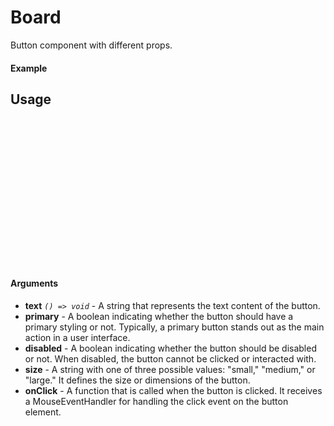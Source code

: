 
<Meta of={Board} title="Board" />

# Board

Button component with different props.

#### Example

<Canvas of={Board.Main} />

## Usage

```ts
import Board {BoardActions} from "react-canvas-annotator";

const Example = () => {
  const image = {name: "test", src: "http://imagesource.com/test.png"}
  const ref = React.createRef<BoardActions>();
  return (
      <Board
        primary
        ref={ref}
        image={image}
        items={[]}
      />
  );
};

export default Example;
```

#### Arguments

- **text** _`() => void`_ - A string that represents the text content of the button.
- **primary** - A boolean indicating whether the button should have a primary styling or not. Typically, a primary button stands out as the main action in a user interface.
- **disabled** - A boolean indicating whether the button should be disabled or not. When disabled, the button cannot be clicked or interacted with.
- **size** - A string with one of three possible values: "small," "medium," or "large." It defines the size or dimensions of the button.
- **onClick** - A function that is called when the button is clicked. It receives a MouseEventHandler for handling the click event on the button element.